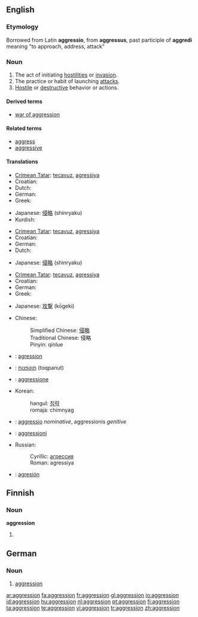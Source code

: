 {{see|Aggression}}
==English==
{{wikipedia}}
===Etymology===
Borrowed from Latin '''aggressio''', from '''aggressus''', past participle of '''aggredi''' meaning "to approach, address, attack"

===Noun===
{{en-noun}}

# The act of initiating [[hostility|hostilities]] or [[invasion]].
# The practice or habit of launching [[attack]]s.
# [[Hostile]] or [[destructive]] behavior or actions.

====Derived terms====
* [[war of aggression]]

====Related terms====
* [[aggress]]
* [[aggressive]]

====Translations====
{{trans-top|The act of initiating hostilities or invasion}}
* [[Crimean Tatar]]: [[tecavuz]], [[agressiya]]
* Croatian: {{t-|hr|agresija|f}}
* Dutch: {{t+|nl|agressie}}
* German: {{t-|de|Aggression|f}}
* Greek: {{t+|el|επιθετικότητα|f|tr=epithetikótita|sc=Grek}}
{{trans-mid}}
* Japanese: [[侵略]] (shinryaku)
* Kurdish: {{KUchar|[[ده‌س درێژی]]}}
{{trans-bottom}}

{{trans-top|The practice or habit of launching attacks}}
* [[Crimean Tatar]]: [[tecavuz]], [[agressiya]]
* Croatian: {{t-|hr|agresija|f}}
* German: {{t-|de|Aggression|f}}
* Dutch: {{t+|nl|agressie}}
{{trans-mid}}
* Japanese: [[侵略]] (shinryaku)
{{trans-bottom}}

{{trans-top|Hostile or destructive behavior or actions}}
* [[Crimean Tatar]]: [[tecavuz]], [[agressiya]]
* Croatian: {{t-|hr|agresija|f}}
* German: {{t-|de|Aggression|f}}
* Greek: {{t+|el|επιθετικότητα|f|tr=epithetikótita|sc=Grek}}
{{trans-mid}}
* Japanese: [[攻撃]] (kōgeki)
{{trans-bottom}}

{{checktrans-top}}
* Chinese:
*: Simplified Chinese: [[侵略]]
*: Traditional Chinese: 侵略
*: Pinyin: qinlue
* {{ttbc|French}}: [[agression]]
* {{ttbc|Hebrew}}: [[תוקפנות]] (toqpanut)
* {{ttbc|Italian}}: [[aggressione]]
{{trans-mid}}
* Korean:
*: hangul: [[침략]]
*: romaja: chimnyag
* {{ttbc|Latin}}: [[aggressio]] ''nominative'', aggressionis ''genitive''
* {{ttbc|Maltese}}: [[aggressjoni]]
* Russian:
*: Cyrillic: [[агрессия]]
*: Roman: agressiya
* {{ttbc|Spanish}}: [[agresión]]
{{trans-bottom}}

==Finnish==

===Noun===
'''aggression'''

# {{fi-form of|type=noun|case=genitive|pl=singular|[[aggressio]]}}

==German==   
===Noun=== 
{{de-noun-f|plural=Aggressionen}}   
# [[aggression]] 


[[ar:aggression]]
[[fa:aggression]]
[[fr:aggression]]
[[gl:aggression]]
[[io:aggression]]
[[id:aggression]]
[[hu:aggression]]
[[nl:aggression]]
[[pt:aggression]]
[[fi:aggression]]
[[ta:aggression]]
[[te:aggression]]
[[vi:aggression]]
[[tr:aggression]]
[[zh:aggression]]